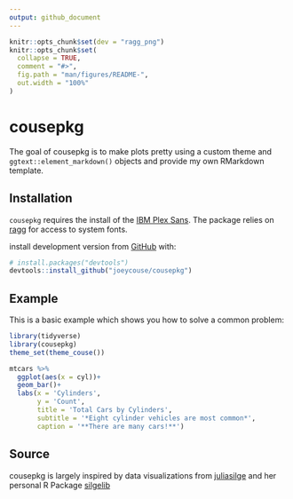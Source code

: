 ```yaml
---
output: github_document
---
```


<!-- README.md is generated from README.Rmd. Please edit that file -->

```r
knitr::opts_chunk$set(dev = "ragg_png")
knitr::opts_chunk$set(
  collapse = TRUE,
  comment = "#>",
  fig.path = "man/figures/README-",
  out.width = "100%"
)
```

# cousepkg

<!-- badges: start -->
<!-- badges: end -->

The goal of cousepkg is to make plots pretty using a custom theme and `ggtext::element_markdown()` objects and provide my own RMarkdown template. 

## Installation

`cousepkg` requires the install of the [IBM Plex Sans](https://github.com/IBM/plex/). The package relies on [ragg](https://github.com/r-lib/ragg) for access to system fonts.

install development version from [GitHub](https://github.com/) with:

``` r
# install.packages("devtools")
devtools::install_github("joeycouse/cousepkg")

```
## Example

This is a basic example which shows you how to solve a common problem:

```r
library(tidyverse)
library(cousepkg)
theme_set(theme_couse())

mtcars %>%
  ggplot(aes(x = cyl))+
  geom_bar()+
  labs(x = 'Cylinders',
       y = 'Count',
       title = 'Total Cars by Cylinders',
       subtitle = '*Eight cylinder vehicles are most common*',
       caption = '**There are many cars!**')


```


## Source

cousepkg is largely inspired by data visualizations from [juliasilge](https://github.com/juliasilge) and her personal R Package [silgelib](https://github.com/juliasilge/silgelib)

